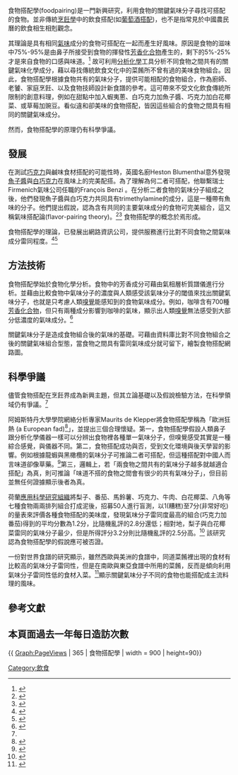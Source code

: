 食物搭配學(foodpairing)是一門新興研究，利用食物的關鍵氣味分子尋找可搭配的食物。並非傳統[[美食學|烹飪學]]中的飲食搭配(如[[葡萄酒搭配|葡萄酒搭配]])，也不是指常見於中國農民曆的飲食相生相剋觀念。

其理論是具有相同[[氣味|氣味]]成分的食物可搭配在一起而產生好風味。原因是食物的滋味中75%-95%是由鼻子所接受到食物的揮發性[[芳香化合物|芳香化合物]]產生的，剩下的5%-25%才是來自食物的口感與味道。<ref>{{Cite news|url=https://nommagazine.com/%E5%85%B6%E5%AF%A6%E8%88%8C%E9%A0%AD%E5%8F%AA%E5%90%83%E5%BE%97%E5%87%BA%E4%BA%94%E7%A8%AE%E5%91%B3%E9%81%93%EF%BC%9F%E6%B2%92%E6%9C%89%E5%97%85%E8%A6%BA%E8%AE%93%E4%BA%BA%E9%A3%9F%E4%B9%8B%E7%84%A1/|title=其實舌頭只吃得出五種味道？沒有嗅覺讓人食之無味？|last=Ma|first=Patricia|date=2016-08-11|work=NOM Magazine|accessdate=2017-03-22|archive-date=2020-02-03|archive-url=https://web.archive.org/web/20200203152304/https://nommagazine.com/%E5%85%B6%E5%AF%A6%E8%88%8C%E9%A0%AD%E5%8F%AA%E5%90%83%E5%BE%97%E5%87%BA%E4%BA%94%E7%A8%AE%E5%91%B3%E9%81%93%EF%BC%9F%E6%B2%92%E6%9C%89%E5%97%85%E8%A6%BA%E8%AE%93%E4%BA%BA%E9%A3%9F%E4%B9%8B%E7%84%A1/|dead-url=no}}</ref> 故可利用[[分析化學|分析化學]]工具分析不同食物之間共有的關鍵氣味化學成分，藉以尋找傳統飲食文化中的菜餚所不曾有過的美味食物組合。因此，食物搭配學根據食物共有的氣味分子，提供可能相配的食物組合，作為廚師、老饕、家庭烹飪、以及食物技師設計新食譜的參考。這可帶來不受文化飲食傳統所限制的創意料理，例如在甜點中加入蝦夷蔥、白巧克力加魚子醬、巧克力加白花椰菜、或草莓加豌豆。看似違和卻美味的食物搭配，皆因這些組合的食物之間具有相同的關鍵氣味成分。

然而，食物搭配學的原理仍有科學爭議。

== 發展 ==
在測試[[巧克力|巧克力]]與鹹味食材搭配的可能性時，英國名廚Heston Blumenthal意外發現[[鱼子酱|魚子醬]]與[[白巧克力|白巧克力]]在風味上的完美配搭。為了理解為何二者可搭配，他聯繫瑞士Firmenich氣味公司任職的François Benzi 。在分析二者食物的氣味分子組成之後，他們發現魚子醬與白巧克力共同具有trimethylamine的成分，這是一種帶有魚味的分子。他們提出假說，認為含有共同的主要氣味成分的食物可完美組合，這又稱氣味搭配論(flavor-pairing theory)。<ref>{{Cite news|url=https://www.theguardian.com/lifeandstyle/2002/may/04/foodanddrink.shopping|title=Weird but wonderful|last=Blumenthal|first=Heston|date=4 May 2002 0|work=The Guardian|accessdate=2017-03-22|archive-date=2021-05-04|archive-url=https://web.archive.org/web/20210504115213/https://www.theguardian.com/lifeandstyle/2002/may/04/foodanddrink.shopping|dead-url=no}}</ref><ref name=":0">{{Cite news|url=http://cen.acs.org/articles/90/i25/Molecular-Gastronomy-Cooks-Strange-Plate.html|title=Molecular Gastronomy Cooks Up Strange Plate-Fellows|last=Drahl|first=Carmen|date=June 18, 2012|work=Chemical & Engineering News|publisher=American Chemical Society|accessdate=2017-03-22|archive-date=2020-12-04|archive-url=https://web.archive.org/web/20201204055414/https://cen.acs.org/articles/90/i25/Molecular-Gastronomy-Cooks-Strange-Plate.html|dead-url=no}}</ref> 食物搭配學的概念於焉形成。

食物搭配學的理論，已發展出網路資訊公司，提供服務進行比對不同食物之間氣味成分雷同程度。<ref>{{Cite news|url=http://www.the-scientist.com/?articles.view/articleNo/32928/title/Chocolate-and-Cheese/|title=Chocolate and Cheese. Taking gastronomy to the molecular level creates unprecedented flavor combos.|last=Zielinska|first=Edyta|date=November 1, 2012|work=The Scientist|accessdate=2017-03-22|archive-date=2013-06-02|archive-url=https://web.archive.org/web/20130602150422/http://www.the-scientist.com/?articles.view%2FarticleNo%2F32928%2Ftitle%2FChocolate-and-Cheese%2F|dead-url=no}}</ref><ref>{{Cite news|url=https://www.forbes.com/sites/lesliewu/2016/04/29/through-the-looking-glass-two-innovative-ways-sommeliers-are-taking-a-new-perspective-on-wine-pairings-part-two/#6f1eed239755|title=Innovative Ways Sommeliers are Taking A New Perspective on Wine Pairings|last=Leslie|first=Wu|date=APR 29, 2016|work=Forbes|accessdate=2017-03-22|archive-date=2020-02-03|archive-url=https://web.archive.org/web/20200203152337/https://www.forbes.com/sites/lesliewu/2016/04/29/through-the-looking-glass-two-innovative-ways-sommeliers-are-taking-a-new-perspective-on-wine-pairings-part-two/#6f1eed239755|dead-url=no}}</ref>

== 方法技術 ==
食物搭配學始於食物化學分析。食物中的芳香成分可藉由氣相層析質譜儀進行分析。並藉由比較食物中氣味分子的濃度與人類感受該氣味分子的閾值來找出關鍵氣味分子，也就是只考慮人類[[嗅觉|嗅覺]]能感知到的食物氣味成分。例如，咖啡含有700種[[芳香味化合物|芳香化合物]]，但只有兩種成分影響到咖啡的氣味，顯示出人類[[嗅觉|嗅覺]]無法感受到大部分低濃度的氣味成分。<ref>{{Cite web |url=http://www.imreblank.ch/ASIC_1991_14_117.pdf |title=Imre Blank et al. (1991) "Aroma Impact Compounds of Arabica and Robusta Coffee. Qualitative and Quantitative Investigations", imreblank.ch |access-date=2017-04-07 |archive-date=2017-04-07 |archive-url=https://web.archive.org/web/20170407235108/http://www.imreblank.ch/ASIC_1991_14_117.pdf |dead-url=no }}</ref>

關鍵氣味分子是造成食物組合後的氣味的基礎。可藉由資料庫比對不同食物組合之後的關鍵氣味組合型態，當食物之間具有雷同氣味成分就可留下，繪製食物搭配網路圖。

== 科學爭議 ==
儘管食物搭配在烹飪界成為新興主題，但其立論基礎以及假說檢驗方法，在科學領域仍有爭議。<ref name=":0" />

阿姆斯特丹大學學院網絡分析專家Maurits de Klepper將食物搭配學稱為「歐洲狂熱 (a European fad)<ref>{{Cite journal|title=Food Pairing Theory: A European Fad|url=http://gcfs.ucpress.edu/content/11/4/55|last=Klepper|first=Maurits de|date=2011-11-01|journal=Gastronomica: The Journal of Critical Food Studies|issue=4|doi=10.1525/gfc.2012.11.4.55|volume=11|pages=55–58|language=en|issn=1529-3262|access-date=2017-04-07|archive-date=2020-02-03|archive-url=https://web.archive.org/web/20200203152128/https://gcfs.ucpress.edu/content/11/4/55|dead-url=no}}</ref>」，並提出三個合理懷疑。第一，食物搭配學假設人類鼻子跟分析化學儀器一樣可以分辨出食物裡各種單一氣味分子，但嗅覺感受其實是一種綜合感覺，與儀器不同。第二，食物搭配成功與否，受到文化環境與後天學習的影響。例如根據龍蝦與黑橄欖的氣味分子可推論二者可搭配，但這種搭配對中國人而言味道卻像草藥。<ref>{{Cite news|url=http://www.gourmet.com/magazine/2000s/2005/08/frenchlaundry.html|title=Culture Shock|last=Dunlop|first=Fuchsia|date=Aug 2005|work=Gourmet|accessdate=2017-03-22|archive-date=2017-08-30|archive-url=https://web.archive.org/web/20170830012237/http://www.gourmet.com/magazine/2000s/2005/08/frenchlaundry.html|dead-url=no}}</ref>第三，邏輯上，若「兩食物之間共有的氣味分子越多就越適合搭配」為真，則可推論「味道不搭的食物之間會有很少的共有氣味分子」，但目前並無任何證據顯示後者為真。

荷蘭[[應用科學研究組織|應用科學研究組織]]將梨子、番茄、馬鈴薯、巧克力、牛肉、白花椰菜、八角等七種食物兩兩排列組合打成泥後，招募50人進行盲測，以1(糟糕)至7分(非常好吃)的量表來評價各種食物搭配的美味度，發現氣味分子雷同度最高的組合(巧克力加番茄)得到的平均分數為1.2分，比隨機亂評的2.8分還低；相對地，梨子與白花椰菜雷同的氣味分子最少，但是所得評分3.2分則比隨機亂評的2.5分高。<ref>{{Cite web|url=https://jcunieuws.files.wordpress.com/2008/06/food-pairing.pdf|title=Food pairing from the perspective of the ‘Volatile Compounds In Food’ database|accessdate=2017-03-22|author=Miriam Kort, Ben Nijssen, Katja van Ingen-Visscher, Jan Donders|date=|publisher=|archive-url=https://web.archive.org/web/20160304092005/https://jcunieuws.files.wordpress.com/2008/06/food-pairing.pdf|archive-date=2016-03-04|dead-url=yes}}</ref>  該研究認為食物搭配學的假說應可被否證。

一份對世界食譜的研究顯示，雖然西歐與美洲的食譜中，同道菜餚裡出現的食材有比較高的氣味分子雷同性，但是在南歐與東亞食譜中所用的菜餚，反而是傾向利用氣味分子雷同性低的食材入菜。<ref>{{Cite journal|title=Flavor network and the principles of food pairing|author=|url=https://www.ncbi.nlm.nih.gov/pubmed/22355711|last=Ahn|first=Yong-Yeol|last2=Ahnert|first2=Sebastian E.|date=2011-01-01|journal=Scientific Reports|issue=|doi=10.1038/srep00196|others=|year=|volume=1|page=|pages=196|issn=2045-2322|pmc=3240947|pmid=22355711|last3=Bagrow|first3=James P.|last4=Barabási|first4=Albert-László|access-date=2017-04-07|archive-date=2020-02-03|archive-url=https://web.archive.org/web/20200203152138/https://www.ncbi.nlm.nih.gov/pubmed/22355711|dead-url=no}}</ref>顯示關鍵氣味分子不同的食物也能搭配成主流料理的風味。

== 參考文獻 ==
{{Reflist}}
[[Category:飲食|Category:飲食]]

== 本頁面過去一年每日造訪次數 ==
{{ Graph:PageViews | 365 | 食物搭配學 | width = 900 | height=90}}